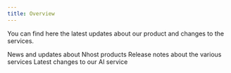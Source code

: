 ```yaml
---
title: Overview
---
```


You can find here the latest updates about our product and changes to the services.

<CardGroup cols={3}>
  <Card
    title="Product"
    icon="N"
    href="product"
  >
   News and updates about Nhost products
  </Card>
  <Card
    title="Services"
    icon="chart-network"
    href="services"
  >
   Release notes about the various services
  </Card>
  <Card
    title="AI"
    icon="brain-circuit"
    href="ai"
  >
   Latest changes to our AI service
  </Card>
</CardGroup>
